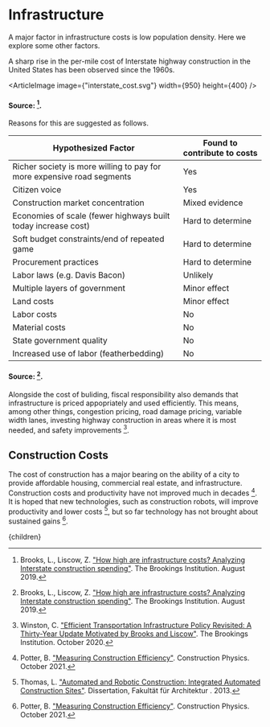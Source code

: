 


# Infrastructure

A major factor in infrastructure costs is low population density. Here we explore some other factors.

A sharp rise in the per-mile cost of Interstate highway construction in the United States has been observed since the 1960s.

<ArticleImage image={"interstate_cost.svg"} width={950} height={400} />
#### Source: [^1].

Reasons for this are suggested as follows.

<div className="table-wrapper">

| Hypothesized Factor | 	Found to contribute to costs |
|---|---|
| Richer society is more willing to pay for more expensive road segments | Yes |
| Citizen voice | Yes |
| Construction market concentration | Mixed evidence |
| Economies of scale (fewer highways built today increase cost) | Hard to determine |
| Soft budget constraints/end of repeated game | Hard to determine |
| Procurement practices | Hard to determine |
| Labor laws (e.g. Davis Bacon) | Unlikely  |
| Multiple layers of government | Minor effect |
| Land costs | Minor effect |
| Labor costs | No |
| Material costs | No |
| State government quality | No |
| Increased use of labor (featherbedding) | No |

</div>

#### Source: [^1].

Alongside the cost of buliding, fiscal responsibility also demands that infrastructure is priced appopriately and used efficiently. This means, among other things, congestion pricing, road damage pricing, variable width lanes, investing highway construction in areas where it is most needed, and safety improvements [^4].

## Construction Costs
The cost of construction has a major bearing on the ability of a city to provide affordable housing, commercial real estate, and infrastructure. Construction costs and productivity have not improved much in decades [^2]. It is hoped that new technologies, such as construction robots, will improve productivity and lower costs [^3], but so far technology has not brought about sustained gains [^2].

[^1]: Brooks, L., Liscow, Z. ["How high are infrastructure costs? Analyzing Interstate construction spending"](https://www.brookings.edu/research/how-high-are-infrastructure-costs/). The Brookings Institution. August 2019.

[^2]: Potter, B. ["Measuring Construction Efficiency"](https://constructionphysics.substack.com/p/measuring-construction-efficiency). Construction Physics. October 2021.

[^3]: Thomas, L. ["Automated and Robotic Construction: Integrated Automated Construction Sites"](https://mediatum.ub.tum.de/1131018). Dissertation, Fakultät für Architektur . 2013.

[^4]: Winston, C. ["Efficient Transportation Infrastructure Policy Revisited: A Thirty-Year Update Motivated by Brooks and Liscow"](https://www.nber.org/system/files/chapters/c14357/c14357.pdf). The Brookings Institution. October 2020.

  <Article 
    focusAreaUrl={focusAreaUrl} 
    hierarchy={hierarchy} 
    site={site}
  >
    {children}
  </Article>